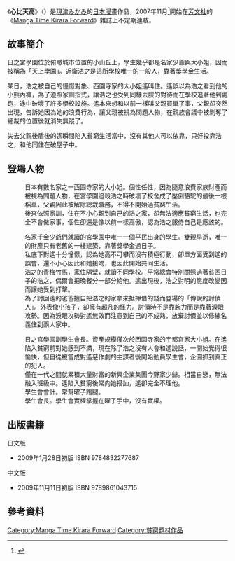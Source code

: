 {{unfinished}}
{{Infobox animanga/Headerofja
|標題= 心比天高
|圖像= 心比天高.jpg
|尺寸= 
|說明=《心比天高》第1本漫畫封面
|日文名稱=天より高く
|英文名稱= 
|假名= 
|羅馬字= 
|類型= [[戀愛喜劇|戀愛喜劇]]
}}
{{Infobox animanga/Manga
|標題= 
|作者= [[現津みかみ|現津みかみ]]
|作畫= 
|出版社= {{flagicon|Japan}}[[芳文社|芳文社]]<br />{{flagicon|Taiwan}}[[東立出版社|東立出版社]]
|其他出版社= 
|連載雜誌= [[Manga_Time_Kirara_Forward|Manga Time Kirara Forward]]
|label= 
|發售日= 
|開始= 2007年11月
|結束= 
|冊數= 1卷
|話數= 
|其他= 
}}
{{Infobox animanga/Footerofja}}
《'''心比天高'''》（{{jpn|j=天より高く|hg=てんよりたかく}}）是[[現津みかみ|現津みかみ]]的[[日本漫畫|日本漫畫]]作品，2007年11月<ref>{{cite web|url=http://www.amazon.co.jp/dp/B000VR0BVU|script-title=ja:まんがタイムきららフォワード 2007年 11月号|publisher=[[日本亞馬遜|日本亞馬遜]]|accessdate=2016年4月17日|language=ja}}</ref>開始在[[芳文社|芳文社]]的《[[Manga_Time_Kirara_Forward|Manga Time Kirara Forward]]》雜誌上不定期連載。

==故事簡介==
日之宮學園位於俯瞰城市位置的小山丘上，學生幾乎都是名家少爺與大小姐，因而被稱為「天上學園」。近衛浩之是這所學校唯一的一般人，靠著獎學金生活。

某日，浩之被自己的憧憬對象、西園寺家的大小姐遙叫住。遙誤以為浩之看到他的小熊內褲，為了遵照家訓指式，讓浩之也受到同樣丟臉的對待而在學校追著他到處跑，途中破壞了許多學校設施。遙本來想和以前一樣叫父親買單了事，父親卻突然出現，告訴她因為她的浪費行為，讓父親被視為問題人物，在親族會議中被剝奪了總裁的位置後就消失無蹤了。

失去父親後盾後的遙瞬間陷入貧窮生活當中，沒有其他人可以依靠，只好投靠浩之，和他同住在破屋子中。

==登場人物==
;{{nihongo|西園寺 遙|西園寺 遥}}
:日本有數名家之一西園寺家的大小姐。個性任性，因為隨意浪費家族財產而被視為問題人物，在宮學園追殺浩之時破壞了校舍成了壓倒駱駝的最後一根稻草，父親因此被解除總裁職務，不得不開始過貧窮生活。
:後來依照家訓，住在不小心親到自己的浩之家，卻無法適應貧窮生活，也完全不會做家事，個性卻還是像以前一樣高傲，認為浩之服侍自己是應該的。

;{{nihongo|近衛 浩之|近衛 浩之}}
:名家千金少爺們就讀的宮學園中唯一一個平民出身的學生。雙親早逝，唯一的財產只有老舊的一樓建築，靠著獎學金過日子。
:私底下對遙十分憧憬，認為她高不可攀而沒有積極行動，卻單方面受到遙的誤會，還不小心因此和她接吻，也因此開始共同生活。
;{{nihongo|明|あかり}}
:浩之的青梅竹馬，家住隔壁，就讀不同學校。平常總會特別關照過著貧困日子的浩之，偶爾會把晚餐分一部分給他。遙出現後，浩之對明的態度改變因而讓她受到打擊。
;{{nihongo|久我 忍|久我 しのぶ}}
:為了討回遙的爸爸擅自把浩之的家拿來抵押借的錢而登場的「傳說的討債人」。外表像小孩子，卻擁有超凡的怪力。討債時不是靠腕力而是靠著淚眼攻勢。因為淚眼攻勢對遙無效而注意到自己的不成熟，放棄討債並以修練名義住到兩人家中。

;{{nihongo|宇都宮 曜子|宇都宮 曜子}}
:日之宮學園副學生會長。資產規模僅次於西園寺家的宇都宮家大小姐。在遙陷入貧窮前對她感到不滿，現在除了浩之沒有人會和遙說話，一開始覺得很愉快，但自從被當成對遙惡作劇的主謀者後開始動員學生會，企圖抓到真正的犯人。
;{{nihongo|金野 成光|金野 成光}}
:僅在一代之間就累積大量財富的新興企業集團今野家少爺。相當自戀，無法融入班級中。遙陷入貧窮後常向她搭訕，遙卻完全不理他。
;{{nihongo|間宮 末次|間宮 末次}}
:學生會會計。常幫曜子跑腿。
;{{nihongo|寶生院 達也|宝生院 達也}}
:學生會長。學生會實權掌握在曜子手中，沒有實權。
==出版書籍==
;日文版
*2009年1月28日初版 ISBN 9784832277687 
;中文版
*2009年11月11日初版 ISBN 9789861043715

==參考資料==
{{reflist}}

{{DEFAULTSORT:Ten Yori Takaku}}
[[Category:Manga_Time_Kirara_Forward|Category:Manga Time Kirara Forward]]
[[Category:貧窮題材作品|Category:貧窮題材作品]]